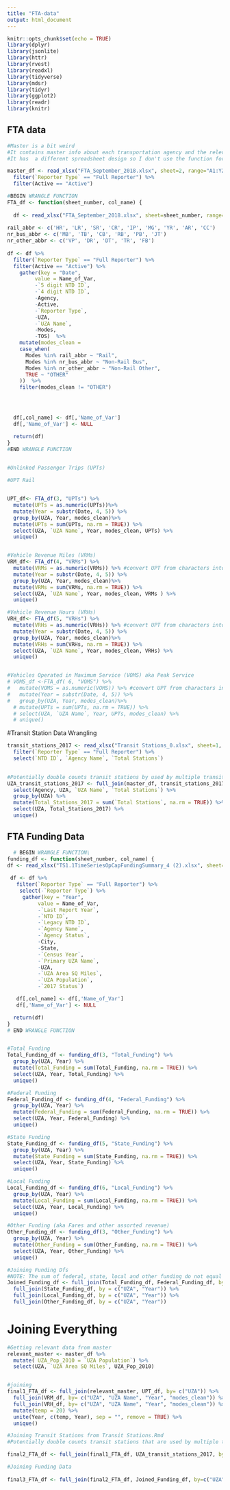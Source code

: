 ```yaml
---
title: "FTA-data"
output: html_document
---
```


```r
knitr::opts_chunk$set(echo = TRUE)
library(dplyr)
library(jsonlite)
library(httr)
library(rvest)
library(readxl)
library(tidyverse)
library(mdsr)   
library(tidyr)
library(ggplot2)
library(readr)
library(knitr)
```

## FTA data
```r

#Master is a bit weird
#It contains master info about each transportation agency and the relevant Urbanized Area (UZA)
#It has  a different spreadsheet design so I don't use the function for it

master_df <- read_xlsx("FTA_September_2018.xlsx", sheet=2, range="A1:Y2129", col_names=TRUE) %>% 
  filter(`Reporter Type` == "Full Reporter") %>% 
  filter(Active == "Active")

#BEGIN WRANGLE FUNCTION
FTA_df <- function(sheet_number, col_name) {
  
  df <- read_xlsx("FTA_September_2018.xlsx", sheet=sheet_number, range="A1:HB2129", col_names=TRUE) 
  
rail_abbr <- c('HR', 'LR', 'SR', 'CR', 'IP', 'MG', 'YR', 'AR', 'CC')
nr_bus_abbr <- c('MB', 'TB', 'CB', 'RB', 'PB', 'JT')
nr_other_abbr <- c('VP', 'DR', 'DT', 'TR', 'FB')
  
df <- df %>% 
  filter(`Reporter Type` == "Full Reporter") %>% 
  filter(Active == "Active") %>% 
    gather(key = "Date", 
         value = Name_of_Var, 
         -`5 digit NTD ID`, 
         -`4 digit NTD ID`, 
         -Agency, 
         -Active, 
         -`Reporter Type`, 
         -UZA, 
         -`UZA Name`, 
         -Modes, 
         -TOS)  %>% 
    mutate(modes_clean = 
    case_when(
      Modes %in% rail_abbr ~ "Rail",
      Modes %in% nr_bus_abbr ~ "Non-Rail Bus",
      Modes %in% nr_other_abbr ~ "Non-Rail Other",
      TRUE ~ "OTHER"
    ))  %>% 
    filter(modes_clean != "OTHER")




  df[,col_name] <- df[,'Name_of_Var']
  df[,'Name_of_Var'] <- NULL

  return(df)
}
#END WRANGLE FUNCTION

 
#Unlinked Passenger Trips (UPTs)

#UPT Rail


UPT_df<- FTA_df(3, "UPTs") %>% 
  mutate(UPTs = as.numeric(UPTs))%>% 
  mutate(Year = substr(Date, 4, 5)) %>% 
  group_by(UZA, Year, modes_clean)%>% 
  mutate(UPTs = sum(UPTs, na.rm = TRUE)) %>% 
  select(UZA, `UZA Name`, Year, modes_clean, UPTs) %>% 
  unique()


#Vehicle Revenue Miles (VRMs)
VRM_df<- FTA_df(4, "VRMs") %>%  
  mutate(VRMs = as.numeric(VRMs)) %>% #convert UPT from characters into doubles
  mutate(Year = substr(Date, 4, 5)) %>% 
  group_by(UZA, Year, modes_clean)%>% 
  mutate(VRMs = sum(VRMs, na.rm = TRUE)) %>% 
  select(UZA, `UZA Name`, Year, modes_clean, VRMs ) %>% 
  unique()

#Vehicle Revenue Hours (VRHs)
VRH_df<- FTA_df(5, "VRHs") %>% 
  mutate(VRHs = as.numeric(VRHs)) %>% #convert UPT from characters into doubles
  mutate(Year = substr(Date, 4, 5)) %>% 
  group_by(UZA, Year, modes_clean)%>% 
  mutate(VRHs = sum(VRHs, na.rm = TRUE)) %>% 
  select(UZA, `UZA Name`, Year, modes_clean, VRHs) %>% 
  unique()


#Vehicles Operated in Maximum Service (VOMS) aka Peak Service
# VOMS_df <-FTA_df( 6, "VOMS") %>%
#   mutate(VOMS = as.numeric(VOMS)) %>% #convert UPT from characters into doubles
#   mutate(Year = substr(Date, 4, 5)) %>%
#   group_by(UZA, Year, modes_clean)%>% 
  # mutate(UPTs = sum(UPTs, na.rm = TRUE)) %>% 
  # select(UZA, `UZA Name`, Year, UPTs, modes_clean) %>% 
  # unique()
```

#Transit Station Data Wrangling

```r

transit_stations_2017 <- read_xlsx("Transit Stations_0.xlsx", sheet=1, range="A1:L1100", col_names=TRUE) %>%
  filter(`Reporter Type` == "Full Reporter") %>% 
  select(`NTD ID`, `Agency Name`, `Total Stations`)
  

#Potentially double counts transit stations by used by multiple transit networks
UZA_transit_stations_2017 <- full_join(master_df, transit_stations_2017, by = c("5 digit NTD ID" = "NTD ID" )) %>% 
  select(Agency, UZA, `UZA Name`, `Total Stations`) %>% 
  group_by(UZA) %>% 
  mutate(Total_Stations_2017 = sum(`Total Stations`, na.rm = TRUE)) %>% 
  select(UZA, Total_Stations_2017) %>% 
  unique()
```

## FTA Funding Data

```r

  # BEGIN WRANGLE FUNCTION\
funding_df <- function(sheet_number, col_name) {
df <- read_xlsx("TS1.1TimeSeriesOpCapFundingSummary_4 (2).xlsx", sheet=sheet_number, range="A1:AO2943", col_names=TRUE)
  
 df <- df %>% 
   filter(`Reporter Type` == "Full Reporter") %>% 
    select(-`Reporter Type`) %>%
     gather(key = "Year",
          value = Name_of_Var,
          -`Last Report Year`,
          -`NTD ID`,
          -`Legacy NTD ID`,
          -`Agency Name`,
          -`Agency Status`,
          -City,
          -State,
          -`Census Year`,
          -`Primary UZA Name`,
          -UZA,
          -`UZA Area SQ Miles`,
          -`UZA Population`,
          -`2017 Status`)

   df[,col_name] <- df[,'Name_of_Var']
   df[,'Name_of_Var'] <- NULL

  return(df)
}
# END WRANGLE FUNCTION


#Total Funding
Total_Funding_df <- funding_df(3, "Total_Funding") %>% 
  group_by(UZA, Year) %>% 
  mutate(Total_Funding = sum(Total_Funding, na.rm = TRUE)) %>%  
  select(UZA, Year, Total_Funding) %>% 
  unique()

#Federal Funding
Federal_Funding_df <- funding_df(4, "Federal_Funding") %>% 
  group_by(UZA, Year) %>% 
  mutate(Federal_Funding = sum(Federal_Funding, na.rm = TRUE)) %>%  
  select(UZA, Year, Federal_Funding) %>% 
  unique()

#State Funding
State_Funding_df <- funding_df(5, "State_Funding") %>% 
  group_by(UZA, Year) %>% 
  mutate(State_Funding = sum(State_Funding, na.rm = TRUE)) %>%  
  select(UZA, Year, State_Funding) %>% 
  unique()

#Local Funding 
Local_Funding_df <- funding_df(6, "Local_Funding") %>% 
  group_by(UZA, Year) %>% 
  mutate(Local_Funding = sum(Local_Funding, na.rm = TRUE)) %>%  
  select(UZA, Year, Local_Funding) %>% 
  unique()

#Other Funding (aka Fares and other assorted revenue)
Other_Funding_df <- funding_df(3, "Other_Funding") %>% 
  group_by(UZA, Year) %>% 
  mutate(Other_Funding = sum(Other_Funding, na.rm = TRUE)) %>%  
  select(UZA, Year, Other_Funding) %>% 
  unique()

#Joining Funding Dfs
#NOTE: The sum of federal, state, local and other funding do not equal total funding. Something to note and potentially figure out at some point
Joined_Funding_df <- full_join(Total_Funding_df, Federal_Funding_df, by = c("UZA", "Year")) %>% 
  full_join(State_Funding_df, by = c("UZA", "Year")) %>% 
  full_join(Local_Funding_df, by = c("UZA", "Year")) %>% 
  full_join(Other_Funding_df, by = c("UZA", "Year")) 
```

# Joining Everything 

```r
#Getting relevant data from master
relevant_master <- master_df %>%
  mutate( UZA_Pop_2010 = `UZA Population`) %>% 
  select(UZA, `UZA Area SQ Miles`, UZA_Pop_2010)


#joining
final1_FTA_df <- full_join(relevant_master, UPT_df, by= c("UZA")) %>% 
  full_join(VRM_df, by= c("UZA", "UZA Name", "Year", "modes_clean")) %>% 
  full_join(VRH_df, by= c("UZA", "UZA Name", "Year", "modes_clean")) %>% 
  mutate(temp = 20) %>% 
  unite(Year, c(temp, Year), sep = "", remove = TRUE) %>% 
  unique()

#Joining Transit Stations from Transit Stations.Rmd
#Potentially double counts transit stations that are used by multiple transit networks

final2_FTA_df <- full_join(final1_FTA_df, UZA_transit_stations_2017, by= "UZA")

#Joining Funding Data
 
final3_FTA_df <- full_join(final2_FTA_df, Joined_Funding_df, by=c("UZA", "Year")) 
```


